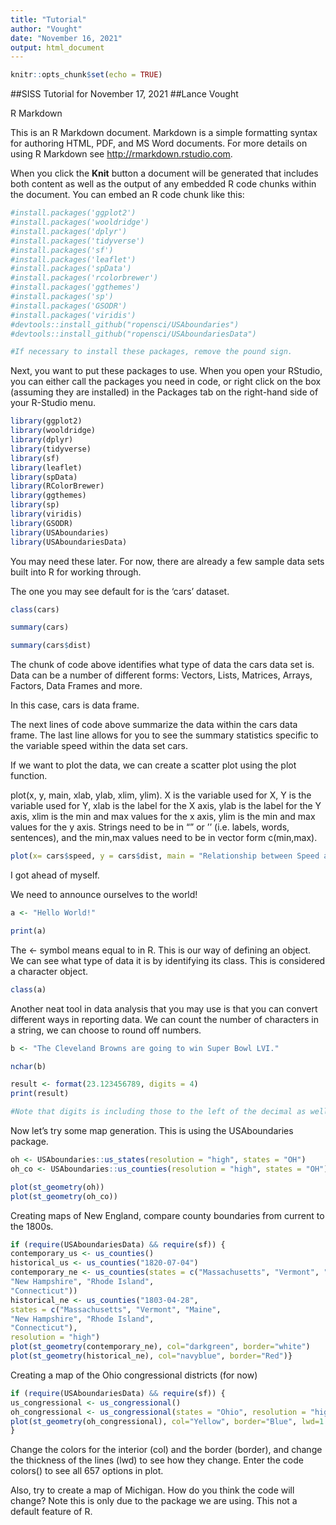```yaml
---
title: "Tutorial"
author: "Vought"
date: "November 16, 2021"
output: html_document
---
```


```r
knitr::opts_chunk$set(echo = TRUE)
```
##SISS Tutorial for November 17, 2021
##Lance Vought


R Markdown

This is an R Markdown document. Markdown is a simple formatting syntax for authoring HTML, PDF, and MS Word documents. For more details on using R Markdown see <http://rmarkdown.rstudio.com>.

When you click the **Knit** button a document will be generated that includes both content as well as the output of any embedded R code chunks within the document. You can embed an R code chunk like this:

```r
#install.packages('ggplot2')
#install.packages('wooldridge')
#install.packages('dplyr')
#install.packages('tidyverse')
#install.packages('sf')
#install.packages('leaflet')
#install.packages('spData')
#install.packages('rcolorbrewer')
#install.packages('ggthemes')
#install.packages('sp')
#install.packages('GSODR')
#install.packages('viridis')
#devtools::install_github("ropensci/USAboundaries")
#devtools::install_github("ropensci/USAboundariesData")

#If necessary to install these packages, remove the pound sign.
```

Next, you want to put these packages to use.  When you open your RStudio, you can either call the packages you need in code, or right click on the box (assuming they are installed) in the Packages tab on the right-hand side of your R-Studio menu.

```r
library(ggplot2)
library(wooldridge)
library(dplyr)
library(tidyverse)
library(sf)
library(leaflet)
library(spData)
library(RColorBrewer)
library(ggthemes)
library(sp)
library(viridis)
library(GSODR)
library(USAboundaries)
library(USAboundariesData)
```

You may need these later.  For now, there are already a few sample data sets built into R for working through.

The one you may see default for is the 'cars' dataset.

```r
class(cars)

summary(cars)

summary(cars$dist)
```

The chunk of code above identifies what type of data the cars data set is.  Data can be a number of different forms: Vectors, Lists, Matrices, Arrays, Factors, Data Frames and more.

In this case, cars is  data frame.

The next lines of code above summarize the data within the cars data frame. The last line allows for you to see the summary statistics specific to the variable speed within the data set cars.

If we want to plot the data, we can create a scatter plot using the plot function.

plot(x, y, main, xlab, ylab, xlim, ylim).  X is the variable used for X, Y is the variable used for Y, xlab is the label for the X axis, ylab is the label for the Y axis, xlim is the min and max values for the x axis,  ylim is the min and max values for the y axis.  Strings need to be in "" or '' (i.e. labels, words, sentences), and the min,max values need to be in vector form c(min,max).

```r
plot(x= cars$speed, y = cars$dist, main = "Relationship between Speed and Distance", xlab = "Speed", ylab= "Distance", xlim = c(4,25), ylim = c(2,120))
```

I got ahead of myself.

We need to announce ourselves to the world!

```r

a <- "Hello World!"

print(a)
```

The <- symbol means equal to in R.  This is our way of defining an object.  We can see what type of data it is by identifying its class.  This is considered a character object.

```r
class(a)
```

Another neat tool in data analysis that you may use is that you can convert different ways in reporting data.  We can count the number of characters in a string, we can choose to round off numbers.  

```r
b <- "The Cleveland Browns are going to win Super Bowl LVI."

nchar(b)

result <- format(23.123456789, digits = 4)
print(result)

#Note that digits is including those to the left of the decimal as well.
```

Now let's try some map generation.  This is using the USAboundaries package.

```r
oh <- USAboundaries::us_states(resolution = "high", states = "OH")
oh_co <- USAboundaries::us_counties(resolution = "high", states = "OH")

plot(st_geometry(oh))
plot(st_geometry(oh_co))
```

Creating maps of New England, compare county boundaries from current to the 1800s.
```r
if (require(USAboundariesData) && require(sf)) {
contemporary_us <- us_counties()
historical_us <- us_counties("1820-07-04")
contemporary_ne <- us_counties(states = c("Massachusetts", "Vermont", "Maine",
"New Hampshire", "Rhode Island",
"Connecticut"))
historical_ne <- us_counties("1803-04-28",
states = c("Massachusetts", "Vermont", "Maine",
"New Hampshire", "Rhode Island",
"Connecticut"),
resolution = "high")
plot(st_geometry(contemporary_ne), col="darkgreen", border="white")
plot(st_geometry(historical_ne), col="navyblue", border="Red")}
```

Creating a map of the Ohio congressional districts (for now)
```r
if (require(USAboundariesData) && require(sf)) {
us_congressional <- us_congressional()
oh_congressional <- us_congressional(states = "Ohio", resolution = "high")
plot(st_geometry(oh_congressional), col="Yellow", border="Blue", lwd=1.5)
}
```

Change the colors for the interior (col) and the border (border), and change the thickness of the lines (lwd) to see how they change.  Enter the code colors() to see all 657 options in plot.

Also, try to create a map of Michigan.  How do you think the code will change?  Note this is only due to the package we are using.  This not a default feature of R.
